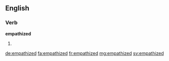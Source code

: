 ==English==

===Verb===
'''empathized'''

# {{en-past of|empathize}}

[[de:empathized]]
[[fa:empathized]]
[[fr:empathized]]
[[mg:empathized]]
[[sv:empathized]]